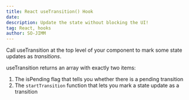 ```yaml
---
title: React useTransition() Hook
date:
description: Update the state without blocking the UI!
tag: React, hooks
author: SO-JIMM
---
```


Call useTransition at the top level of your component to mark some state updates as _transitions_.

useTransition returns an array with exactly two items:

1. The isPending flag that tells you whether there is a pending transition
2. The `startTransition` function that lets you mark a state update as a transition
